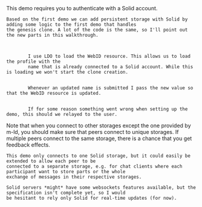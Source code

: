 
<Content>
    This demo requires you to authenticate with a Solid account.

    Based on the first demo we can add persistent storage with Solid by adding some logic to the first demo that handles
    the genesis clone. A lot of the code is the same, so I'll point out the new parts in this walkthrough.
</Content>

<Code language="tsx" id="SolidDemo" code={solidDemoCode} className="line-numbers">
    <CodeStep lines={["13-16", "25-26"]} title="Load resource and profile">
        I use <NavLink to="/ldo">LDO</NavLink> to load the WebID resource. This allows us to load the profile with the
        name that is already connected to a Solid account. While this is loading we won't start the clone creation.
    </CodeStep>
    <CodeStep lines={["41-50"]} title="Relaying updates to Solid">
        Whenever an updated name is submitted I pass the new value so that the WebID resource is updated.
    </CodeStep>
    <CodeStep lines={["43"]} title="Let user know that something went wrong">
        If for some reason something went wrong when setting up the demo, this should we relayed to the user.
    </CodeStep>
</Code>

<AuthorNote title="Solid and real-time updates">
    Note that when you connect to other storages except the one provided by m-ld, you should make sure that peers
    connect to unique storages. If multiple peers connect to the same storage, there is a chance that you get feedback
    effects.

    This demo only connects to one Solid storage, but it could easily be extended to allow each peer to be
    connected to a separate storage, e.g. for chat clients where each participant want to store parts or the whole
    exchange of messages in their respective storages.

    Solid servers *might* have some websockets features available, but the specification isn't complete yet, so I would
    be hesitant to rely only Solid for real-time updates (for now).
</AuthorNote>